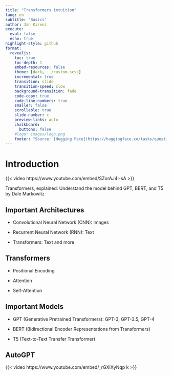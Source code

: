 ```yaml
---
title: "Transformers intuition"
lang: en
subtitle: "Basics"
author: Jan Kirenz
execute:
  eval: false
  echo: true
highlight-style: github
format:
  revealjs: 
    toc: true
    toc-depth: 1
    embed-resources: false
    theme: [dark, ../custom.scss]  
    incremental: true
    transition: slide
    transition-speed: slow
    background-transition: fade
    code-copy: true
    code-line-numbers: true
    smaller: false
    scrollable: true
    slide-number: c
    preview-links: auto
    chalkboard: 
      buttons: false
    #logo: images/logo.png
    footer: "Source: [Hugging Face](https://huggingface.co/tasks/question-answering) | Jan Kirenz"
---
```



# Introduction


{{< video https://www.youtube.com/embed/SZorAJ4I-sA >}}

Transformers, explained: Understand the model behind GPT, BERT, and T5 by Dale Markowitz


## Important Architectures

- Convolutional Neural Network (CNN): Images

- Recurrent Neural Network (RNN): Text

- Transformers: Text and more

## Transformers

- Positional Encoding

- Attention

- Self-Attention

## Important Models

- GPT (Generative Pretrained Transformers): GPT-3, GPT-3.5, GPT-4 

- BERT (Bidirectional Encoder Representations from Transformers)

- T5 (Text-to-Text Transfer Transformer)


## AutoGPT

{{< video https://www.youtube.com/embed/_rGXIXyNqp k >}}


